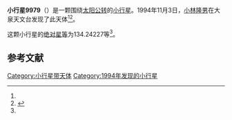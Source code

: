 {{Infobox planet
| bgcolour = #FFFFC0
| name = 9979
| symbol = 
| image = 
| caption = 
| discovery = yes
| discovery_ref = 
| discoverer = [[小林隆男|小林隆男]]
| discovery_site = [[大泉天文台|大泉天文台]] 
| discovered = 1994年11月3日
| designations = yes
| mp_name = 
| named_after = 
| alt_names = 1994 VT/ 1981 JT3
| mp_category = [[主带小行星|主带小行星]]
| orbit_ref = <ref name="a">[http://ssd.jpl.nasa.gov/sbdb.cgi?sstr=9979 9979] {{Wayback|url=http://ssd.jpl.nasa.gov/sbdb.cgi?sstr=9979 |date=20210717065716 }}，小行星數據庫瀏覽器（JPL Small-Body Database Browser）－[[美国国家航空航天局|美国国家航空航天局]]喷气推进实验室</ref>
| epoch = 2456400.5 (2013年4月18日更新)
| aphelion = {{convert|2.8233365|AU|km|3|abbr=on|lk=out}}
| perihelion = {{convert|1.9810567|AU|km|3|abbr=on}}
| semimajor = {{convert|2.4021966|AU|km|3|abbr=on}}
| eccentricity = 0.1753145
| period = 1359.913395 [[日|日]]<br />3.72[[儒略年|儒略年]]
| avg_speed = 
| inclination = 1.98080
| asc_node = 335.55137
| mean_anomaly = 
| arg_peri = 134.24227
| satellites = 
| physical_characteristics = yes
| dimensions = 
| mass = 
| density = 
| surface_grav = 
| escape_velocity = 
| sidereal_day = 
| axial_tilt = 
| pole_ecliptic_lat = 
| pole_ecliptic_lon = 
| albedo = 
| temperatures= 
| temp_name1 = 
| mean_temp_1 = 
| max_temp_1 = 
| temp_name2 = 
| max_temp_2 = 
| spectral_type = 
| abs_magnitude = 134.24227
}}

'''小行星9979'''（{{lang-en|9979}}）是一颗围绕[[太阳|太阳]][[公转|公转]]的[[小行星|小行星]]。1994年11月3日，[[小林隆男|小林隆男]]在大泉天文台发现了此天体<ref name="a" /><ref>{{cite news|title=小行星列表|url=http://cfa-www.harvard.edu/iau/lists/NumberedMPs.txt|accessdate=2013-07-08|newspaper=哈佛大学|archive-date=2008-05-17|archive-url=https://web.archive.org/web/20080517010638/http://cfa-www.harvard.edu/iau/lists/NumberedMPs.txt|dead-url=no}}</ref>。

这颗小行星的[[绝对星等|绝对星等]]为134.24227等<ref name="a" />。

==参考文献==
{{reflist}}
{{Minor Planet Number|[[小行星9978|小行星9978]]|[[小行星9980|小行星9980]]}}

{{小天体}}

[[Category:小行星带天体|Category:小行星带天体]]
[[Category:1994年发现的小行星|Category:1994年发现的小行星]]

{{asteroid-stub}}